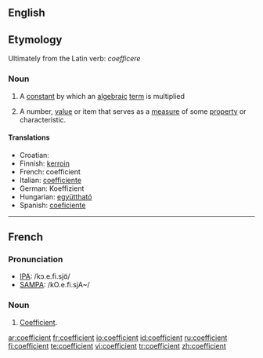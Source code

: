 ==English==

==Etymology==
Ultimately from the Latin verb: ''coefficere''

===Noun===
{{en-noun}}

# {{science}} A [[constant]] by which an [[algebraic]] [[term]] is multiplied
# A number, [[value]] or item that serves as a [[measure]] of some [[property]] or characteristic.

====Translations====
*Croatian: {{t|hr|koeficijent|m}}
*Finnish: [[kerroin]]
*French: coefficient {{m}}
*Italian: [[coefficiente]] {{m}}
*German: Koeffizient {{m}}
*Hungarian: [[együttható]]
*Spanish: [[coeficiente]] {{m}}

----

==French==

===Pronunciation===
*[[w:IPA|IPA]]: /kɔ.e.fi.sjɑ̃/
*[[w:SAMPA|SAMPA]]: /kO.e.fi.sjA~/

===Noun===
{{fr-noun|m}}

# [[#English|Coefficient]].

[[ar:coefficient]]
[[fr:coefficient]]
[[io:coefficient]]
[[id:coefficient]]
[[ru:coefficient]]
[[fi:coefficient]]
[[te:coefficient]]
[[vi:coefficient]]
[[tr:coefficient]]
[[zh:coefficient]]